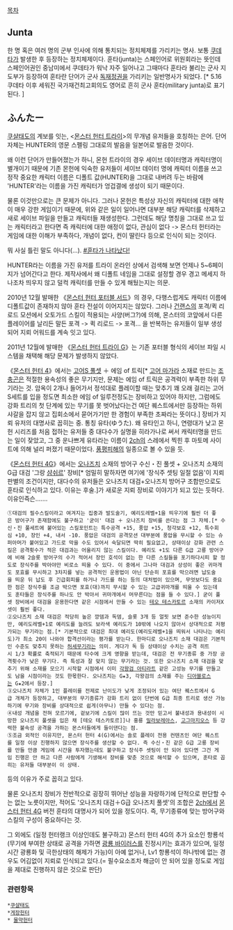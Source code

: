 [[목차]]

== Junta ==

한 명 혹은 여러 명의 군부 인사에 의해 통치되는 정치체제를 가리키는 명사. 보통 [[쿠데타]]가 발생한 후 등장하는 정치체제이다. 훈타(junta)는 스페인어로 위원회라는 뜻인데 스페인어권인 중남미에서 쿠데타가 워낙 자주 일어나고 그때마다 훈타라 불리는 군사 지도부가 등장하여 훈타란 단어가 군사 [[독재]]정권을 가리키는 일반명사가 되었다. [* 5.16 쿠데타 이후 세워진 국가재건최고회의도 영어로 흔히 군사 훈타(military junta)로 표기된다.  ] 

== ふんたー ==
[[쿠샬태도]]의 계보를 잇는, <[[몬스터 헌터 트라이]]>의 무개념 유저들을 호칭하는 은어. 단어 자체는 HUNTER의 영문 스펠링 그대로의 발음을 일본어로 발음한 것이다.

왜 이런 단어가 만들어졌는가 하니, 몬헌 트라이의 경우 세이브 데이터명과 캐릭터명이 별개이기 때문에 기존 몬헌에 익숙한 유저들이 세이브 데이터 명에 캐릭터 이름을 쓰고 정작 중요한 캐릭터 이름은 디폴트 값(HUNTER)을 그대로 내버려 두는 바람에 'HUNTER'라는 이름을 가진 캐릭터가 엉겁결에 생성이 되기 때문이다.

물론 이것만으로는 큰 문제가 아니다. 그러나 몬헌은 특성상 자신의 캐릭터에 대한 애착이 매우 강한 게임이기 때문에, 위와 같은 일이 일어나면 대부분 해당 캐릭터를 삭제하고 새로 세이브 파일을 만들고 캐릭터들 재생성한다. 그런데도 해당 명칭을 그대로 쓰고 있는 캐릭터라고 한다면 즉 캐릭터에 대한 애정이 없다, 관심이 없다 -> 몬스터 헌터라는 게임에 대한 이해가 부족하다, 개념이 없다, 컨이 딸린다 등으로 인식이 되는 것이다.

뭐 사실 틀린 말도 아니다(...). [http://musikjoe.egloos.com/4228998 #훈타가 나타났다!]

HUNTER라는 이름을 가진 유저를 트라이 온라인 상에서 검색해 보면 언제나 5~6페이지가 넘어간다고 한다. 제작사에서 왜 디폴트 네임을 그대로 설정할 경우 경고 메세지 하나조차 띄우지 않고 덜컥 캐릭터를 만들 수 있게 해뒀는지는 의문.

2010년 12월 발매한 《[[몬스터 헌터 포터블 서드]]》의 경우, 다행스럽게도 캐릭터 이름에 디폴트값이 존재하지 않아 훈타 전설이 이어지지는 않았다.
그러나 [[건랜스]]의 포격/퀵 리로드 모션에서 오토가드 스킬이 적용되는 사양(버그?)에 의해, 몬스터의 코앞에서 다른 플레이어를 날리든 말든 포격 -> 퀵 리로드 -> 포격… 을 반복하는 유저들이 일부 생성되어 지뢰 어워드를 계속 잇고 있다.

2011년 12월에 발매한 《[[몬스터 헌터 트라이 G]]》는 기존 포터블 형식의 세이브 파일 시스템을 채택해 해당 문제가 발생하지 않았다.

《[[몬스터 헌터 4]]》에서는 [[고어 마가라|고어S 풀셋]] ＋ 에임 of 트릭[* [[고어 마가라]] 소재로 만드는 [[조충곤]]은 적절한 용속성의 좋은 무기지만, 문제는 에임 of 트릭은 공격력이 부족한 하위 무기라는 것. 암옥이 2개나 들어가서 정석대로 플레이할 때는 맞추기 꽤 오래 걸리는 고어S세트를 입을 정도면 최소한 에임 of 일루전정도는 장비하고 있어야 하지만, 그럼에도 강화 트리의 첫 단계에 있는 무기를 못 벗어났다는건 여단 퀘스트에서만 등장하는 하위 샤갈을 잡지 않고 집회소에서 묻어가기만 한 경험이 부족한 초짜라는 뜻이다.] 장비가 지뢰 유저의 대명사로 꼽히는 중. 통칭 유타(ゆうた). 왜 유타인고 하니, 연령대가 낮고 몬헌 시리즈를 처음 접하는 유저들 중 대다수가 실명을 히라가나로 써서 캐릭터명을 만드는 일이 잦았고, 그 중 운나쁘게 유타라는 이름이 [[2ch]]의 스레에서 찍힌 후 마토메 사이트에 의해 널리 퍼졌기 때문이었다. [[풍평피해]]의 일종으로 볼 수 있을 듯.

《[[몬스터 헌터 4G]]》에서는 [[오나즈치]] 소재의 방어구 수신・진 풀셋 + 오나즈치 소재의 G급 대검 '그랑 [[샴쉬르]]' 장비[* 엄밀히 말하자면 여기에 '장식주 셋팅 일절 없음'이 지뢰 판별의 조건이지만, 대다수의 유저들은 오나즈치 대검+오나즈치 방어구 조합만으로도 훈타로 인식하고 있다. 이유는 후술.]가 새로운 지뢰 장비로 이야기가 되고 있는 듯하다. 이유인즉슨…….

 ①대검의 필수스킬이라고 여겨지는 집중과 발도술{{{[}}}기{{{]}}}, 예리도레벨+1을 띄우기에 훨씬 더 좋은 방어구가 존재함에도 불구하고 '굳이' 대검 ＋ 오나즈치 장비를 쓴다는 점 그 자체.[* 수신・진 풀세트에 붙어있는 스킬포인트는 특수공격 +15, 풍압 +15, 청각보호 +12, 특수회심 +10, 장인 +4, 내서 -10. 풍압은 대검의 공격모션 대부분에 풍압을 무시할 수 있는 슈퍼아머가 붙어있고 가드로 막을 수도 있어서 숙달되면 딱히 필요없고, 상태이상 강화 관련 스킬은 공격횟수가 적은 대검과는 어울리지 않는 스킬이다. 예리도 +1도 다른 G급 고룡 방어구에 비해 2슬롯 방어구의 수가 적어서 장인 호석이 없는 한 다른 스킬들을 포기하다시피 할 정도로 장식주를 박아야만 비로소 띄울 수 있다. 이 중에서 그나마 대검과 상성이 좋은 귀마개도 포효를 무시하고 3차지를 넣는 공격적인 운용법이 아닌 단순히 포효를 막으려면 납도술을 띄운 뒤 납도 후 긴급회피를 하거나 가드를 하는 등의 대처법이 있으며, 무엇보다도 중요한 점은 장식주를 조금 박으면 포효(대)까지 무시할 수 있는 고급귀마개를 띄울 수 있는데도 훈타들은 장식주를 하나도 안 박아서 귀마개에서 머무른다는 점을 들 수 있다.] 굳이 풀셋 장비에서 대검을 운용한다면 같은 시점에서 만들 수 있는 [[테오 테스카토르]] 소재의 카이저X셋이 훨씬 좋다.
 ②오나즈치 소재 대검은 적당히 높은 깡뎀과 독뎀, 슬롯 3개 등 얼핏 보면 준수한 성능이지만, 예리도레벨+1로 예리도를 늘려도 보라색 예리도가 10밖에 나오지 않아서 상대적으로 저평가되는 무기라는 점.[* 기본적으로 대검은 최대 예리도(예리도레벨+1을 띄워서 나타나는 예리도)가 최소 20이 나와야 합격선이라는 평가를 받는다. 한마디로 오나즈치 소재 대검은 기본적인 수준도 맞추지 못하는 [[허세무기]]라는 의미. 게다가 독 등 상태이상 수치는 공격 히트시 1/3 확률로 축적되기 때문에 타수에 크게 영향을 받는데, 대검은 전 무기종류 중 가장 공격횟수가 낮은 무기다. 즉 특성과 잘 맞지 않는 무기라는 것. 또한 오나즈치 소재 대검을 맞추기 위해 소재를 모으기 시작할 시점에서 이미 [[각왕검 아티라트]] 같은 고성능 무기를 만들고도 남을 시점이라는 것도 한몫한다. 오나즈치는 G★3, 각왕검의 소재를 주는 [[디아블로스]]는 G★2에서 등장.]
 ③오나즈치 자체가 1인 플레이를 전제로 난이도가 낮게 조정되어 있는 여단 퀘스트에서 G급 개체가 등장하고, 대부분의 무기종류가 강화 트리 없이 단번에 G급 최종 트리로 생산 가능하기에 무기와 장비를 상대적으로 쉽게(아무나) 만들 수 있다는 점.
 ④내성 개념을 전혀 모르기에, 겉보기에 스킬이 많이 뜨는 것만 믿고서 불내성과 용내성이 시망한 오나즈치 풀셋을 입은 채 [테오 테스카토르]]나 홍룡 [[밀라보레아스]], [[고그마지오스]] 등 강력한 불속성 공격을 가하는 몬스터들에게 들이댄다는 점.
 ⑤조금 외적인 이유지만, 몬스터 헌터 4(G)에서는 솔로 플레이 전용 컨텐츠인 여단 퀘스트를 일정 이상 진행하지 않으면 장식주를 생산할 수 없다. 즉 수신・진 같은 G급 고룡 장비를 만들 만큼 게임에 시간을 투자했는데도 불구하고 장식주 셋팅이 안 되어 있다면 그건 게임 진행은 안 하고 다른 사람에게 기생해서 장비를 맞춘 것으로 해석할 수 있으며, 훈타로 꼽히는 유저들 대부분이 이 상태.

등의 이유가 주로 꼽히고 있다.

물론 오나즈치 장비가 전반적으로 굉장히 뛰어난 성능을 자랑하기에 단적으로 판단할 수는 없는 노릇이지만, 적어도 '오나즈치 대검＋G급 오나즈치 풀셋'의 조합은 [[2ch]]에서 [[몬스터 헌터 4G]] 버전 훈타의 대명사가 되어 있을 정도이다. 즉, 무기종류에 맞는 방어구와 스킬의 구성이 중요하다는 것.

그 외에도 (일정 헌터랭크 이상인데도 불구하고) 몬스터 헌터 4G의 추가 요소인 항룡석(무기에 부여한 상태로 공격을 가하면 [[광룡 바이러스]]를 진정시키는 효과가 있으며, 일정 시간 광룡화 및 극한상태의 해제가 가능)이 아예 없거나, Lv1 항룡석이 하나밖에 없는 경우도 어김없이 지뢰로 인식되고 있다.(= 필수요소조차 해금이 안 되어 있을 정도로 게임을 제대로 진행하지 않은 것으로 판단)

=== 관련항목 ===
 *[[쿠샬태도]]
 *[[게장헌터]]
 * [[물약헌터]]
